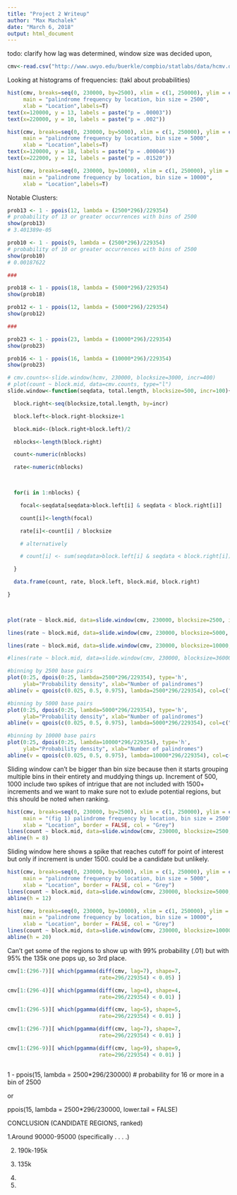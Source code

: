 ```yaml
---
title: "Project 2 Writeup"
author: "Max Machalek"
date: "March 6, 2018"
output: html_document
---
```


todo: clarify how lag was determined, window size was decided upon,

```r
cmv<-read.csv("http://www.uwyo.edu/buerkle/compbio/statlabs/data/hcmv.data.txt")$location
```


Looking at histograms of frequencies: (takl about probabilities)
```r
hist(cmv, breaks=seq(0, 230000, by=2500), xlim = c(1, 250000), ylim = c(1, 15), 
     main = "palindrome frequency by location, bin size = 2500",
     xlab = "Location",labels=T)
text(x=120000, y = 13, labels = paste("p = .00003"))
text(x=220000, y = 10, labels = paste("p = .002"))

hist(cmv, breaks=seq(0, 230000, by=5000), xlim = c(1, 250000), ylim = c(1, 20), 
     main = "palindrome frequency by location, bin size = 5000",
     xlab = "Location",labels=T)
text(x=120000, y = 18, labels = paste("p = .000046"))
text(x=222000, y = 12, labels = paste("p = .01520"))

hist(cmv, breaks=seq(0, 230000, by=10000), xlim = c(1, 250000), ylim = c(1, 25), 
     main = "palindrome frequency by location, bin size = 10000", 
     xlab = "Location",labels=T)

```


Notable Clusters:
```r
prob13 <- 1 - ppois(12, lambda = (2500*296)/229354) 
# probability of 13 or greater occurrences with bins of 2500
show(prob13)
# 3.401389e-05

prob10 <- 1 - ppois(9, lambda = (2500*296)/229354)
# probability of 10 or greater occurrences with bins of 2500
show(prob10)
# 0.00187622

###

prob18 <- 1 - ppois(18, lambda = (5000*296)/229354)
show(prob18)

prob12 <- 1 - ppois(12, lambda = (5000*296)/229354)
show(prob12)

###

prob23 <- 1 - ppois(23, lambda = (10000*296)/229354)
show(prob23)

prob16 <- 1 - ppois(16, lambda = (10000*296)/229354)
show(prob23)

```


```r
# cmv.counts<-slide.window(hcmv, 230000, blocksize=3000, incr=400)
# plot(count ~ block.mid, data=cmv.counts, type="l")
slide.window<-function(seqdata, total.length, blocksize=500, incr=100){

  block.right<-seq(blocksize,total.length, by=incr)

  block.left<-block.right-blocksize+1

  block.mid<-(block.right+block.left)/2

  nblocks<-length(block.right)

  count<-numeric(nblocks)

  rate<-numeric(nblocks)

  

  for(i in 1:nblocks) {

    focal<-seqdata[seqdata>block.left[i] & seqdata < block.right[i]]

    count[i]<-length(focal)

    rate[i]<-count[i] / blocksize

    # alternatively

    # count[i] <- sum(seqdata>block.left[i] & seqdata < block.right[i])

  }

  data.frame(count, rate, block.left, block.mid, block.right)

}

 

plot(rate ~ block.mid, data=slide.window(cmv, 230000, blocksize=2500, incr=1000), type="l")

lines(rate ~ block.mid, data=slide.window(cmv, 230000, blocksize=5000, incr=1000), col="green")

lines(rate ~ block.mid, data=slide.window(cmv, 230000, blocksize=10000, incr=1000), col="red")

#lines(rate ~ block.mid, data=slide.window(cmv, 230000, blocksize=36000, incr=1000), col="red")
```
```r
#binning by 2500 base pairs
plot(0:25, dpois(0:25, lambda=2500*296/229354), type='h',
     ylab="Probability density", xlab="Number of palindromes")
abline(v = qpois(c(0.025, 0.5, 0.975), lambda=2500*296/229354), col=c("red", "blue", "red"), lwd=2)

#binning by 5000 base pairs
plot(0:25, dpois(0:25, lambda=5000*296/229354), type='h',
     ylab="Probability density", xlab="Number of palindromes")
abline(v = qpois(c(0.025, 0.5, 0.975), lambda=5000*296/229354), col=c("red", "blue", "red"), lwd=2)

#binning by 10000 base pairs
plot(0:25, dpois(0:25, lambda=10000*296/229354), type='h',
     ylab="Probability density", xlab="Number of palindromes")
abline(v = qpois(c(0.025, 0.5, 0.975), lambda=10000*296/229354), col=c("red", "blue", "red"), lwd=2)
```


Sliding window can't be bigger than bin size because then it starts grouping multiple bins in their entirety
and muddying things up. Increment of 500, 1000 include two spikes of intrigue that are not included with 1500+ increments
and we want to make sure not to exlude potential regions, but this should be noted when ranking.
```r
hist(cmv, breaks=seq(0, 230000, by=2500), xlim = c(1, 250000), ylim = c(1, 15), 
     main = "(fig 1) palindrome frequency by location, bin size = 2500",
     xlab = "Location", border = FALSE, col = "Grey")
lines(count ~ block.mid, data=slide.window(cmv, 230000, blocksize=2500, incr=1000), type="l", col = "black")
abline(h = 8)
```


Sliding window here shows a spike that reaches cutoff for point of interest but only if increment is under 1500.
could be a candidate but unlikely.
```r
hist(cmv, breaks=seq(0, 230000, by=5000), xlim = c(1, 250000), ylim = c(1, 20), 
     main = "palindrome frequency by location, bin size = 5000",
     xlab = "Location", border = FALSE, col = "Grey")
lines(count ~ block.mid, data=slide.window(cmv, 230000, blocksize=5000, incr=1000), type="l", col = "black")
abline(h = 12)
```


```r
hist(cmv, breaks=seq(0, 230000, by=10000), xlim = c(1, 250000), ylim = c(1, 30), 
     main = "palindrome frequency by location, bin size = 10000",
     xlab = "Location", border = FALSE, col = "Grey")
lines(count ~ block.mid, data=slide.window(cmv, 230000, blocksize=10000, incr=1000), type="l", col = "black")
abline(h = 20)
```

Can't get some of the regions to show up with 99% probability (.01) but with 95% the 135k one pops up, so 3rd place.
```r
cmv[1:(296-7)][ which(pgamma(diff(cmv, lag=7), shape=7, 
                             rate=296/229354) < 0.05) ]

cmv[1:(296-4)][ which(pgamma(diff(cmv, lag=4), shape=4, 
                             rate=296/229354) < 0.01) ]

cmv[1:(296-5)][ which(pgamma(diff(cmv, lag=5), shape=5, 
                             rate=296/229354) < 0.01) ]

cmv[1:(296-7)][ which(pgamma(diff(cmv, lag=7), shape=7, 
                             rate=296/229354) < 0.01) ]

cmv[1:(296-9)][ which(pgamma(diff(cmv, lag=9), shape=9, 
                             rate=296/229354) < 0.01) ]
```

```r
```


1 - ppois(15, lambda = 2500*296/230000) # probability for 16 or more in a bin of 2500

or 

ppois(15, lambda = 2500*296/230000, lower.tail = FALSE)

CONCLUSION (CANDIDATE REGIONS, ranked)

1.Around 90000-95000 (specifically . . . .)

2. 190k-195k

3. 135k

4. 

5. 

